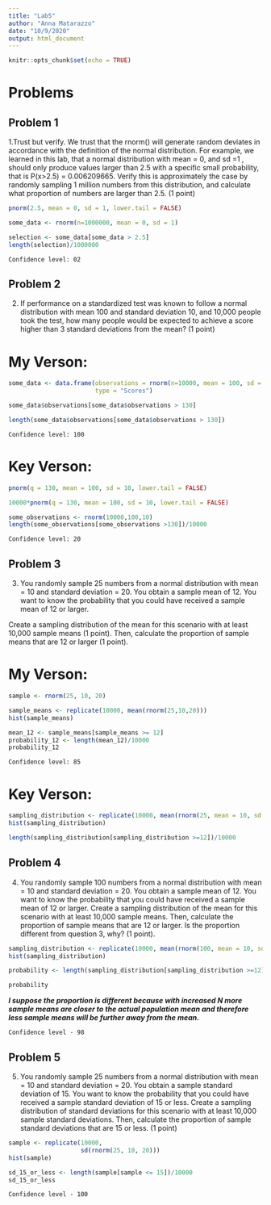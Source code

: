 ```yaml
---
title: "Lab5"
author: "Anna Matarazzo"
date: "10/9/2020"
output: html_document
---
```


```r
knitr::opts_chunk$set(echo = TRUE)
```

# Problems

## Problem 1

1.Trust but verify. We trust that the rnorm() will generate random deviates in accordance with the definition of the normal distribution. For example, we learned in this lab, that a normal distribution with mean = 0, and sd =1 , should only produce values larger than 2.5 with a specific small probability, that is P(x>2.5) = 0.006209665. Verify this is approximately the case by randomly sampling 1 million numbers from this distribution, and calculate what proportion of numbers are larger than 2.5. (1 point)

```r

pnorm(2.5, mean = 0, sd = 1, lower.tail = FALSE)

some_data <- rnorm(n=1000000, mean = 0, sd = 1)

selection <- some_data[some_data > 2.5]
length(selection)/1000000

```

` Confidence level: 02 ` 


## Problem 2

2. If performance on a standardized test was known to follow a normal distribution with mean 100 and standard deviation 10, and 10,000 people took the test, how many people would be expected to achieve a score higher than 3 standard deviations from the mean? (1 point)

# My Verson:

```r

some_data <- data.frame(observations = rnorm(n=10000, mean = 100, sd = 10),
                        type = "Scores")

some_data$observations[some_data$observations > 130]

length(some_data$observations[some_data$observations > 130])

```

` Confidence level: 100 ` 

# Key Verson:
```r
pnorm(q = 130, mean = 100, sd = 10, lower.tail = FALSE)

10000*pnorm(q = 130, mean = 100, sd = 10, lower.tail = FALSE)

some_observations <- rnorm(10000,100,10)
length(some_observations[some_observations >130])/10000

```

` Confidence level: 20 `

## Problem 3

3. You randomly sample 25 numbers from a normal distribution with mean = 10 and standard deviation = 20. You obtain a sample mean of 12. You want to know the probability that you could have received a sample mean of 12 or larger.

Create a sampling distribution of the mean for this scenario with at least 10,000 sample means (1 point). Then, calculate the proportion of sample means that are 12 or larger (1 point).


# My Verson:

```r
sample <- rnorm(25, 10, 20)

sample_means <- replicate(10000, mean(rnorm(25,10,20)))
hist(sample_means)

mean_12 <- sample_means[sample_means >= 12]
probability_12 <- length(mean_12)/10000
probability_12
```


` Confidence level: 85 `


# Key Verson:

```r
sampling_distribution <- replicate(10000, mean(rnorm(25, mean = 10, sd = 20)))
hist(sampling_distribution)

length(sampling_distribution[sampling_distribution >=12])/10000

```

## Problem 4

4. You randomly sample 100 numbers from a normal distribution with mean = 10 and standard deviation = 20. You obtain a sample mean of 12. You want to know the probability that you could have received a sample mean of 12 or larger.
Create a sampling distribution of the mean for this scenario with at least 10,000 sample means. Then, calculate the proportion of sample means that are 12 or larger. Is the proportion different from question 3, why? (1 point).

```r

sampling_distribution <- replicate(10000, mean(rnorm(100, mean = 10, sd = 20)))
hist(sampling_distribution)

probability <- length(sampling_distribution[sampling_distribution >=12])/10000

probability

```


***I suppose the proportion is different because with increased N more sample means are closer to the actual population mean and therefore less sample means will be further away from the mean.***

` Confidence level - 98 `


## Problem 5

5. You randomly sample 25 numbers from a normal distribution with mean = 10 and standard deviation = 20. You obtain a sample standard deviation of 15. You want to know the probability that you could have received a sample standard deviation of 15 or less.
Create a sampling distribution of standard deviations for this scenario with at least 10,000 sample standard deviations. Then, calculate the proportion of sample standard deviations that are 15 or less. (1 point)

```r
sample <- replicate(10000,
                    sd(rnorm(25, 10, 20)))
hist(sample)

sd_15_or_less <- length(sample[sample <= 15])/10000
sd_15_or_less

```


` Confidence level - 100 `













